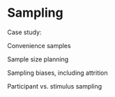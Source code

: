 # Sampling

Case study:

Convenience samples

Sample size planning

Sampling biases, including attrition

Participant vs. stimulus sampling
